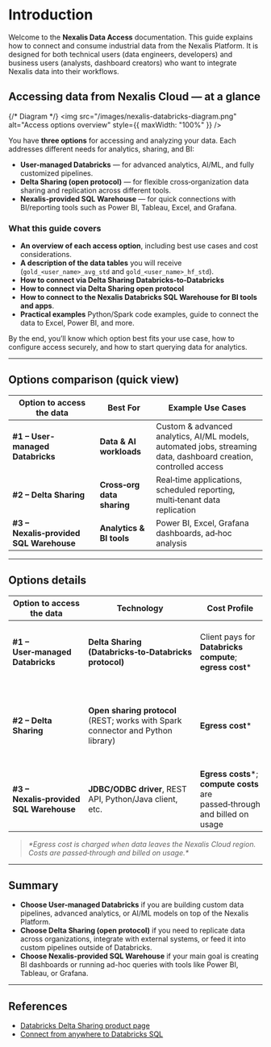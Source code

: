 # Introduction

Welcome to the **Nexalis Data Access** documentation. This guide explains how to connect and consume industrial data from the Nexalis Platform. It is designed for both technical users (data engineers, developers) and business users (analysts, dashboard creators) who want to integrate Nexalis data into their workflows.

## Accessing data from Nexalis Cloud — at a glance

{/* Diagram */}
<img src="/images/nexalis-databricks-diagram.png" alt="Access options overview" style={{ maxWidth: "100%" }} />

You have **three options** for accessing and analyzing your data. Each addresses different needs for analytics, sharing, and BI:

- **User-managed Databricks** — for advanced analytics, AI/ML, and fully customized pipelines.  
- **Delta Sharing (open protocol)** — for flexible cross‑organization data sharing and replication across different tools.  
- **Nexalis‑provided SQL Warehouse** — for quick connections with BI/reporting tools such as Power BI, Tableau, Excel, and Grafana.

### What this guide covers

- **An overview of each access option**, including best use cases and cost considerations.  
- **A description of the data tables** you will receive (`gold_<user_name>_avg_std` and `gold_<user_name>_hf_std`).
- **How to connect via Delta Sharing Databricks‑to‑Databricks**
- **How to connect via Delta Sharing open protocol**
- **How to connect to the Nexalis Databricks SQL Warehouse for BI tools and apps**.
- **Practical examples** Python/Spark code examples, guide to connect the data to Excel, Power BI, and more.

By the end, you’ll know which option best fits your use case, how to configure access securely, and how to start querying data for analytics.

---

## Options comparison (quick view)

| **Option to access the data** | **Best For** | **Example Use Cases** |
|---|---|---|
| **#1 – User-managed Databricks** | **Data & AI workloads** | Custom & advanced analytics, AI/ML models, automated jobs, streaming data, dashboard creation, controlled access |
| **#2 – Delta Sharing** | **Cross‑org data sharing** | Real‑time applications, scheduled reporting, multi‑tenant data replication |
| **#3 – Nexalis‑provided SQL Warehouse** | **Analytics & BI tools** | Power BI, Excel, Grafana dashboards, ad‑hoc analysis |

---

## Options details

| **Option to access the data** | **Technology** | **Cost Profile** | **Data Handling** | **Notes** |
|---|---|---|---|---|
| **#1 – User‑managed Databricks** | **Delta Sharing (Databricks‑to‑Databricks protocol)** | Client pays for **Databricks compute**; **egress cost*** | Data is **accessed directly** in client’s Databricks account | Benefit from the **full range of Databricks data and AI capabilities**. |
| **#2 – Delta Sharing** | **Open sharing protocol** (REST; works with Spark connector and Python library) | **Egress cost*** | Data is **downloaded & replicated** | **Best for data pipelines, replication, or sharing with external systems** |
| **#3 – Nexalis‑provided SQL Warehouse** | **JDBC/ODBC driver**, REST API, Python/Java client, etc. | **Egress costs***; **compute costs** are passed‑through and billed on usage | Data is **queried in place** | **Optimized for BI/reporting; integrates easily** |
> _\*Egress cost is charged when data leaves the Nexalis Cloud region. Costs are passed‑through and billed on usage.*_

---

## Summary

- **Choose User-managed Databricks** if you are building custom data pipelines, advanced analytics, or AI/ML models on top of the Nexalis Platform.  
- **Choose Delta Sharing (open protocol)** if you need to replicate data across organizations, integrate with external systems, or feed it into custom pipelines outside of Databricks.  
- **Choose Nexalis-provided SQL Warehouse** if your main goal is creating BI dashboards or running ad-hoc queries with tools like Power BI, Tableau, or Grafana.  

---

## References

- [Databricks Delta Sharing product page](https://www.databricks.com/product/delta-sharing)  
- [Connect from anywhere to Databricks SQL](https://www.databricks.com/blog/2022/06/29/connect-from-anywhere-to-databricks-sql.html)
